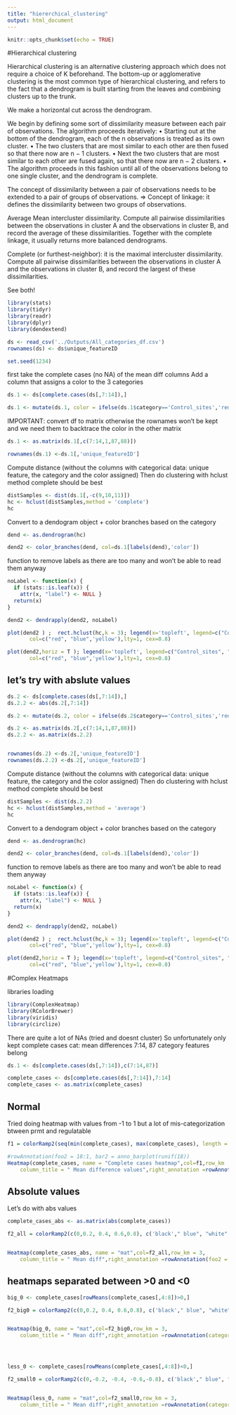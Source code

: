 ```yaml
---
title: "hiererchical_clustering"
output: html_document
---
```


```r
knitr::opts_chunk$set(echo = TRUE)
```

#Hierarchical clustering 

Hierarchical clustering is an alternative clustering approach which does not require a choice of K beforehand.
The bottom-up or agglomerative clustering is the most common type of hierarchical clustering, and refers to the fact that a dendrogram is built starting from the leaves and combining clusters up to the trunk.

We make a horizontal cut across the dendrogram.


We begin by defining some sort of dissimilarity measure between each pair of observations.
The algorithm proceeds iteratively:
• Starting out at the bottom of the dendrogram, each of the n observations is treated as its own cluster.
• The two clusters that are most similar to each other are then fused so that there now are n − 1 clusters.
• Next the two clusters that are most similar to each other are fused again, so that there now are n − 2 clusters.
• The algorithm proceeds in this fashion until all of the observations belong to one single cluster, and the dendrogram is complete.

The concept of dissimilarity between a pair of observations needs to be extended to a pair of groups of observations.
⇒ Concept of linkage: it defines the dissimilarity between two groups of observations.

Average
Mean intercluster dissimilarity.
Compute all pairwise dissimilarities between the observations in cluster A and the observations in cluster B, and record the average of these dissimilarities. Together with the complete linkage, it usually returns more balanced dendrograms.

Complete
(or furthest-neighbor): it is the maximal intercluster dissimilarity.
Compute all pairwise dissimilarities between the observations in cluster A and the observations in cluster B, and record the largest of these dissimilarities.

See both!
```r
library(stats)
library(tidyr)
library(readr)
library(dplyr)
library(dendextend)
```


```r
ds <- read_csv('../Outputs/All_categories_df.csv')
rownames(ds) <- ds$unique_featureID

set.seed(1234)
```


first take the complete cases (no NA) of the mean diff columns
Add a column that assigns a color to the 3 categories

```r
ds.1 <- ds[complete.cases(ds[,7:14]),]

ds.1 <- mutate(ds.1, color = ifelse(ds.1$category=='Control_sites','red' ,  ifelse(ds.1$category=='Regulatable_sites','blue' , "yellow")))
```

IMPORTANT: convert df to matrix otherwise the rownames won't be kept and we need them to backtrace the color in the other matrix

```r
ds.1 <- as.matrix(ds.1[,c(7:14,1,87,88)])

rownames(ds.1) <-ds.1[,'unique_featureID']
```

Compute distance (without the columns with categorical data: unique feature, the category and the color assigned)
Then do clustering with hclust method complete should be best
```r
distSamples <- dist(ds.1[,-c(9,10,11)])
hc <- hclust(distSamples,method = 'complete')
hc
```

Convert to a dendogram object +
color branches based on the category
```r
dend <- as.dendrogram(hc)

dend2 <- color_branches(dend, col=ds.1[labels(dend),'color'])
```

function to remove labels as there are too many and won't be able to read them anyway

```r
noLabel <- function(x) {
  if (stats::is.leaf(x)) {
    attr(x, "label") <- NULL }
  return(x)
}

dend2 <- dendrapply(dend2, noLabel)
```


```r
plot(dend2 ) ;  rect.hclust(hc,k = 3); legend(x='topleft', legend=c("Control_sites", "Regulatable_sites",'PRMT_regulated'),
       col=c("red", "blue",'yellow'),lty=1, cex=0.8) 

```

```r
plot(dend2,horiz = T ); legend(x='topleft', legend=c("Control_sites", "Regulatable_sites",'PRMT_regulated'),
       col=c("red", "blue",'yellow'),lty=1, cex=0.8)
```

## let's try with abslute values

```r

ds.2 <- ds[complete.cases(ds[,7:14]),]
ds.2.2 <- abs(ds.2[,7:14])

ds.2 <- mutate(ds.2, color = ifelse(ds.2$category=='Control_sites','red' ,  ifelse(ds.2$category=='Regulatable_sites','blue' , "yellow")))

ds.2 <- as.matrix(ds.2[,c(7:14,1,87,88)])
ds.2.2 <- as.matrix(ds.2.2)


rownames(ds.2) <-ds.2[,'unique_featureID']
rownames(ds.2.2) <-ds.2[,'unique_featureID']

```

Compute distance (without the columns with categorical data: unique feature, the category and the color assigned)
Then do clustering with hclust method complete should be best
```r
distSamples <- dist(ds.2.2)
hc <- hclust(distSamples,method = 'average')
hc
```

Convert to a dendogram object +
color branches based on the category
```r
dend <- as.dendrogram(hc)

dend2 <- color_branches(dend, col=ds.1[labels(dend),'color'])
```

function to remove labels as there are too many and won't be able to read them anyway

```r
noLabel <- function(x) {
  if (stats::is.leaf(x)) {
    attr(x, "label") <- NULL }
  return(x)
}

dend2 <- dendrapply(dend2, noLabel)
```


```r
plot(dend2 ) ;  rect.hclust(hc,k = 3); legend(x='topleft', legend=c("Control_sites", "Regulatable_sites",'PRMT_regulated'),
       col=c("red", "blue",'yellow'),lty=1, cex=0.8) 

```

```r
plot(dend2,horiz = T ); legend(x='topleft', legend=c("Control_sites", "Regulatable_sites",'PRMT_regulated'),
       col=c("red", "blue",'yellow'),lty=1, cex=0.8)
```







#Complex Heatmaps 

libraries loading
```r
library(ComplexHeatmap)
library(RColorBrewer)
library(viridis)
library(circlize)
```

There are quite a lot of NAs (tried and doesnt cluster)
So unfortunately only kept complete cases
cat: mean differences 7:14, 87 category features belong 
```r
ds.1 <- ds[complete.cases(ds[,7:14]),c(7:14,87)]
```

```r
complete_cases <- ds[complete.cases(ds[,7:14]),7:14]
complete_cases <- as.matrix(complete_cases)
```

## Normal

Tried doing heatmap with values from -1 to 1 but a lot of mis-categorization btween prmt and regulatable 

```r
f1 = colorRamp2(seq(min(complete_cases), max(complete_cases), length = 3), c("red", "white", "dark blue"))

#rowAnnotation(foo2 = 18:1, bar2 = anno_barplot(runif(18)) 
Heatmap(complete_cases, name = "Complete cases heatmap",col=f1,row_km  = 3,
    column_title = " Mean difference values",right_annotation =rowAnnotation(foo2 = ds.1$category ))

```

## Absolute values

Let's do with abs values


```r
complete_cases_abs <- as.matrix(abs(complete_cases))

f2_all = colorRamp2(c(0,0.2, 0.4, 0.6,0.8), c('black'," blue", "white",'red' ,"magenta"))


Heatmap(complete_cases_abs, name = "mat",col=f2_all,row_km = 3,
    column_title = " Mean diff",right_annotation =rowAnnotation(foo2 = ds.1$category ))

```

## heatmaps separated between >0 and <0

```r
big_0 <- complete_cases[rowMeans(complete_cases[,4:8])>0,]

f2_big0 = colorRamp2(c(0,0.2, 0.4, 0.6,0.8), c('black'," blue", "white",'red' ,"magenta"))


Heatmap(big_0, name = "mat",col=f2_big0,row_km = 3,
    column_title = " Mean diff",right_annotation =rowAnnotation(category = ds.1[rowMeans(ds.1[,4:8])>0,]$category ))





```


```r
less_0 <- complete_cases[rowMeans(complete_cases[,4:8])<0,]

f2_small0 = colorRamp2(c(0,-0.2, -0.4, -0.6,-0.8), c('black'," blue", "white",'red' ,"magenta"))


Heatmap(less_0, name = "mat",col=f2_small0,row_km = 3,
    column_title = " Mean diff",right_annotation =rowAnnotation(category = ds.1[rowMeans(complete_cases[,4:8])<0,]$category ))

```






